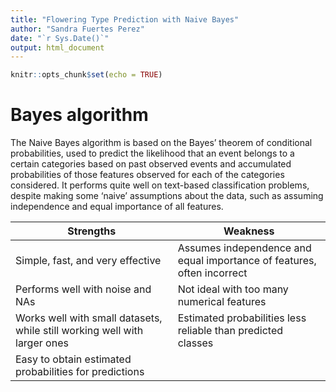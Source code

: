 ```yaml
---
title: "Flowering Type Prediction with Naive Bayes"
author: "Sandra Fuertes Perez"
date: "`r Sys.Date()`"
output: html_document
---
```


```r
knitr::opts_chunk$set(echo = TRUE)
```

# Bayes algorithm

The Naive Bayes algorithm is based on the Bayes' theorem of conditional probabilities, used to predict the likelihood that an event belongs to a certain categories based on past observed events and accumulated probabilities of those features observed for each of the categories considered. It performs quite well on text-based classification problems, despite making some 'naive' assumptions about the data, such as assuming independence and equal importance of all features.

| **Strengths** | **Weakness** |
|-------------------------------------|-----------------------------------|
| Simple, fast, and very effective | Assumes independence and equal importance of features, often incorrect |
| Performs well with noise and NAs | Not ideal with too many numerical features |
| Works well with small datasets, while still working well with larger ones | Estimated probabilities less reliable than predicted classes |
| Easy to obtain estimated probabilities for predictions |  |

